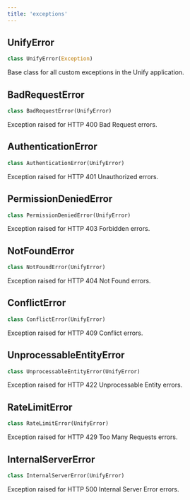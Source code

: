 ```yaml
---
title: 'exceptions'
---
```


<a id="exceptions.UnifyError"></a>

## UnifyError

```python
class UnifyError(Exception)
```

Base class for all custom exceptions in the Unify application.

<a id="exceptions.BadRequestError"></a>

## BadRequestError

```python
class BadRequestError(UnifyError)
```

Exception raised for HTTP 400 Bad Request errors.

<a id="exceptions.AuthenticationError"></a>

## AuthenticationError

```python
class AuthenticationError(UnifyError)
```

Exception raised for HTTP 401 Unauthorized errors.

<a id="exceptions.PermissionDeniedError"></a>

## PermissionDeniedError

```python
class PermissionDeniedError(UnifyError)
```

Exception raised for HTTP 403 Forbidden errors.

<a id="exceptions.NotFoundError"></a>

## NotFoundError

```python
class NotFoundError(UnifyError)
```

Exception raised for HTTP 404 Not Found errors.

<a id="exceptions.ConflictError"></a>

## ConflictError

```python
class ConflictError(UnifyError)
```

Exception raised for HTTP 409 Conflict errors.

<a id="exceptions.UnprocessableEntityError"></a>

## UnprocessableEntityError

```python
class UnprocessableEntityError(UnifyError)
```

Exception raised for HTTP 422 Unprocessable Entity errors.

<a id="exceptions.RateLimitError"></a>

## RateLimitError

```python
class RateLimitError(UnifyError)
```

Exception raised for HTTP 429 Too Many Requests errors.

<a id="exceptions.InternalServerError"></a>

## InternalServerError

```python
class InternalServerError(UnifyError)
```

Exception raised for HTTP 500 Internal Server Error errors.

<a id="utils"></a>
